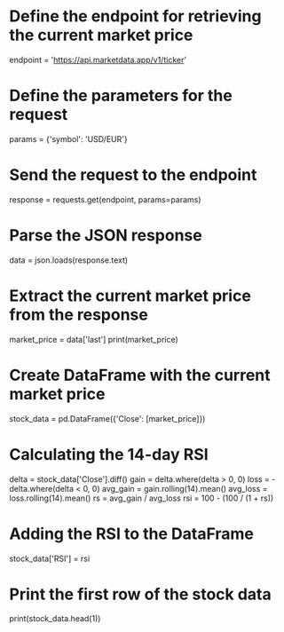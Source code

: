 
# Define the endpoint for retrieving the current market price
endpoint = 'https://api.marketdata.app/v1/ticker'

# Define the parameters for the request
params = {'symbol': 'USD/EUR'}

# Send the request to the endpoint
response = requests.get(endpoint, params=params)

# Parse the JSON response
data = json.loads(response.text)

# Extract the current market price from the response
market_price = data['last']
print(market_price)

# Create DataFrame with the current market price
stock_data = pd.DataFrame({'Close': [market_price]})

# Calculating the 14-day RSI
delta = stock_data['Close'].diff()
gain = delta.where(delta > 0, 0)
loss = -delta.where(delta < 0, 0)
avg_gain = gain.rolling(14).mean()
avg_loss = loss.rolling(14).mean()
rs = avg_gain / avg_loss
rsi = 100 - (100 / (1 + rs))

# Adding the RSI to the DataFrame
stock_data['RSI'] = rsi

# Print the first row of the stock data
print(stock_data.head(1))
